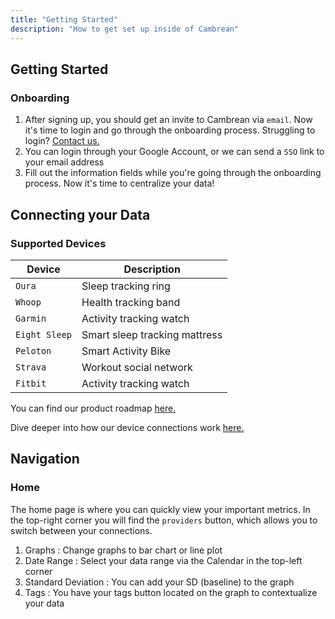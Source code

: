 ```yaml
---
title: "Getting Started"
description: "How to get set up inside of Cambrean"
---
```


## Getting Started
### Onboarding 
1. After signing up, you should get an invite to Cambrean via `email`. Now it's time to login and go through the onboarding process. Struggling to login? <a href="mailto:hello@cambrean.com">Contact us.</a>
2. You can login through your Google Account, or we can send a `SSO` link to your email address
3.  Fill out the information fields while you're going through the onboarding process. Now it's time to centralize your data!

## Connecting your Data  
### Supported Devices
| Device         | Description                   |        
| ---------------| ------------------------------|
| `Oura`         | Sleep tracking ring           | 
| `Whoop`        | Health tracking band          |
| `Garmin`       | Activity tracking watch       |
| `Eight Sleep`  | Smart sleep tracking mattress |
| `Peloton`      | Smart Activity Bike           |
| `Strava`       | Workout social network        |
| `Fitbit`       | Activity tracking watch       |

You can find our product roadmap <a href="https://cambrean.canny.io/"> here.</a> 

Dive deeper into how our device connections work  <a href="integration-reference/Integrations"> here.</a> 

## Navigation
### Home
The home page is where you can quickly view your important metrics. In the top-right corner you will find the `providers` button, which allows you to switch between your connections. 

1. Graphs : Change graphs to bar chart or line plot 
2. Date Range : Select your data range via the Calendar in the top-left corner 
3. Standard Deviation : You can add your SD (baseline) to the graph
4. Tags : You have your tags button located on the graph to contextualize your data
